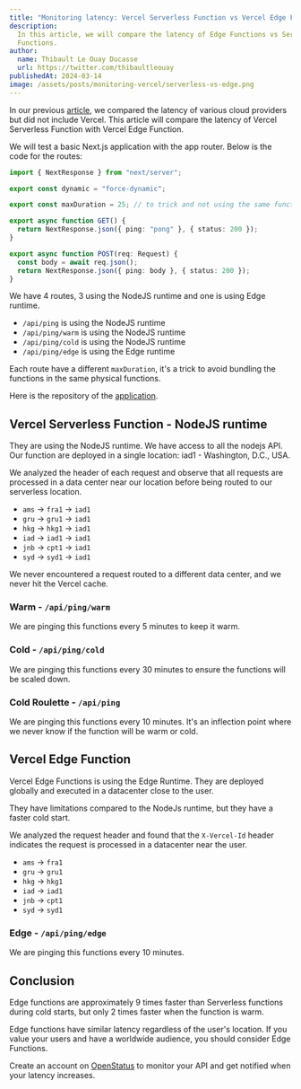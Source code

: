 ```yaml
---
title: "Monitoring latency: Vercel Serverless Function vs Vercel Edge Function"
description:
  In this article, we will compare the latency of Edge Functions vs Serverless
  Functions.
author:
  name: Thibault Le Ouay Ducasse
  url: https://twitter.com/thibaultleouay
publishedAt: 2024-03-14
image: /assets/posts/monitoring-vercel/serverless-vs-edge.png
---
```


In our previous
[article](https://www.openstatus.dev/blog/monitoring-latency-cf-workers-fly-koyeb-raylway-render),
we compared the latency of various cloud providers but did not include Vercel.
This article will compare the latency of Vercel Serverless Function with Vercel
Edge Function.

We will test a basic Next.js application with the app router. Below is the code
for the routes:

```ts
import { NextResponse } from "next/server";

export const dynamic = "force-dynamic";

export const maxDuration = 25; // to trick and not using the same function as the other ping route

export async function GET() {
  return NextResponse.json({ ping: "pong" }, { status: 200 });
}

export async function POST(req: Request) {
  const body = await req.json();
  return NextResponse.json({ ping: body }, { status: 200 });
}
```

We have 4 routes, 3 using the NodeJS runtime and one is using Edge runtime.

- `/api/ping` is using the NodeJS runtime
- `/api/ping/warm` is using the NodeJS runtime
- `/api/ping/cold` is using the NodeJS runtime
- `/api/ping/edge` is using the Edge runtime

Each route have a different `maxDuration`, it's a trick to avoid bundling the
functions in the same physical functions.

Here is the repository of the
[application](https://github.com/openstatusHQ/openstatus-next-latency).

## Vercel Serverless Function - NodeJS runtime

They are using the NodeJS runtime. We have access to all the nodejs API. Our
function are deployed in a single location: iad1 - Washington, D.C., USA.

We analyzed the header of each request and observe that all requests are
processed in a data center near our location before being routed to our
serverless location.

- `ams` -> `fra1` -> `iad1`
- `gru` -> `gru1` -> `iad1`
- `hkg` -> `hkg1` -> `iad1`
- `iad` -> `iad1` -> `iad1`
- `jnb` -> `cpt1` -> `iad1`
- `syd` -> `syd1` -> `iad1`

We never encountered a request routed to a different data center, and we never
hit the Vercel cache.

### Warm - `/api/ping/warm`

<div className="grid grid-cols-2 gap-4 sm:grid-cols-3 md:grid-cols-5">
  <MetricsCard title="uptime" value={100} suffix="%" variant="positive" />
  <MetricsCard title="fails" value={0} suffix="#" variant="negative" />
  <MetricsCard title="total pings" value={12090} suffix="#" variant="info" />
  <div className="hidden md:col-span-2 md:block" />
  <MetricsCard title="p50" value={246} suffix="ms" />
  <MetricsCard title="p75" value={305} suffix="ms" />
  <MetricsCard title="p90" value={442} suffix="ms" />
  <MetricsCard title="p95" value={563} suffix="ms" />
  <MetricsCard title="p99" value={855} suffix="ms" />
</div>

<div className="mt-4">
  <SimpleChart
    staticFile="/assets/posts/monitoring-latency/cloudflare.json"
    caption="Cloudflare avg. latency between 04. Feb and 18. Feb 2024 aggregated in a 1h window."
  />
</div>

We are pinging this functions every 5 minutes to keep it warm.

### Cold - `/api/ping/cold`

<div className="grid grid-cols-2 gap-4 sm:grid-cols-3 md:grid-cols-5">
  <MetricsCard title="uptime" value={100} suffix="%" variant="positive" />
  <MetricsCard title="fails" value={0} suffix="#" variant="negative" />
  <MetricsCard title="total pings" value={2010} suffix="#" variant="info" />
  <div className="hidden md:col-span-2 md:block" />
  <MetricsCard title="p50" value={859} suffix="ms" />
  <MetricsCard title="p75" value={933} suffix="ms" />
  <MetricsCard title="p90" value={1004} suffix="ms" />
  <MetricsCard title="p95" value={1046} suffix="ms" />
  <MetricsCard title="p99" value={1156} suffix="ms" />
</div>

<div className="mt-4">
  <SimpleChart
    staticFile="/assets/posts/monitoring-latency/cloudflare.json"
    caption="Cloudflare avg. latency between 04. Feb and 18. Feb 2024 aggregated in a 1h window."
  />
</div>

We are pinging this functions every 30 minutes to ensure the functions will be
scaled down.

### Cold Roulette - `/api/ping`

<div className="grid grid-cols-2 gap-4 sm:grid-cols-3 md:grid-cols-5">
  <MetricsCard title="uptime" value={100} suffix="%" variant="positive" />
  <MetricsCard title="fails" value={0} suffix="#" variant="negative" />
  <MetricsCard title="total pings" value={6036} suffix="#" variant="info" />
  <div className="hidden md:col-span-2 md:block" />
  <MetricsCard title="p50" value={305} suffix="ms" />
  <MetricsCard title="p75" value={791} suffix="ms" />
  <MetricsCard title="p90" value={914} suffix="ms" />
  <MetricsCard title="p95" value={972} suffix="ms" />
  <MetricsCard title="p99" value={1086} suffix="ms" />
</div>

<div className="mt-4">
  <SimpleChart
    staticFile="/assets/posts/monitoring-latency/cloudflare.json"
    caption="Cloudflare avg. latency between 04. Feb and 18. Feb 2024 aggregated in a 1h window."
  />
</div>

We are pinging this functions every 10 minutes. It's an inflection point where
we never know if the function will be warm or cold.

## Vercel Edge Function

Vercel Edge Functions is using the Edge Runtime. They are deployed globally and
executed in a datacenter close to the user.

They have limitations compared to the NodeJs runtime, but they have a faster
cold start.

We analyzed the request header and found that the `X-Vercel-Id` header indicates
the request is processed in a datacenter near the user.

- `ams` -> `fra1`
- `gru` -> `gru1`
- `hkg` -> `hkg1`
- `iad` -> `iad1`
- `jnb` -> `cpt1`
- `syd` -> `syd1`

### Edge - `/api/ping/edge`

<div className="grid grid-cols-2 gap-4 sm:grid-cols-3 md:grid-cols-5">
  <MetricsCard title="uptime" value={100} suffix="%" variant="positive" />
  <MetricsCard title="fails" value={0} suffix="#" variant="negative" />
  <MetricsCard title="total pings" value={6042} suffix="#" variant="info" />
  <div className="hidden md:col-span-2 md:block" />
  <MetricsCard title="p50" value={106} suffix="ms" />
  <MetricsCard title="p75" value={124} suffix="ms" />
  <MetricsCard title="p90" value={152} suffix="ms" />
  <MetricsCard title="p95" value={178} suffix="ms" />
  <MetricsCard title="p99" value={328} suffix="ms" />
</div>

<div className="mt-4">
  <SimpleChart
    staticFile="/assets/posts/monitoring-latency/cloudflare.json"
    caption="Cloudflare avg. latency between 04. Feb and 18. Feb 2024 aggregated in a 1h window."
  />
</div>

We are pinging this functions every 10 minutes.

## Conclusion

Edge functions are approximately 9 times faster than Serverless functions during
cold starts, but only 2 times faster when the function is warm.

Edge functions have similar latency regardless of the user's location. If you
value your users and have a worldwide audience, you should consider Edge
Functions.

Create an account on [OpenStatus](https://www.openstatus.dev/app/sign-up) to
monitor your API and get notified when your latency increases.
